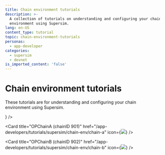 ```yaml
---
title: Chain environment tutorials
description: >-
  A collection of tutorials on understanding and configuring your chain
  environment using Supersim.
lang: en-US
content_type: tutorial
topic: chain-environment-tutorials
personas:
  - app-developer
categories:
  - supersim
  - devnet
is_imported_content: 'false'
---
```



# Chain environment tutorials

These tutorials are for understanding and configuring your chain environment using Supersim.

<Cards>
  <Card title="Included contracts" href="/app-developers/tutorials/supersim/chain-env/included-contracts" icon={<img src="/img/icons/shapes.svg" />} />

  <Card title="OPChainA (chainID 901)" href="/app-developers/tutorials/supersim/chain-env/chain-a" icon={<img src="/img/icons/shapes.svg" />} />

  <Card title="OPChainB (chainID 902)" href="/app-developers/tutorials/supersim/chain-env/chain-b" icon={<img src="/img/icons/shapes.svg" />} />
</Cards>
